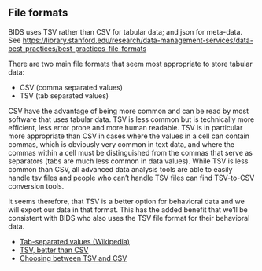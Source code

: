 

## File formats

BIDS uses TSV rather than CSV for tabular data; and json for meta-data.
See <https://library.stanford.edu/research/data-management-services/data-best-practices/best-practices-file-formats>

There are two main file formats that seem most appropriate to store tabular data:

- CSV (comma separated values)
- TSV (tab separated values)

CSV have the advantage of being more common and can be read by most software that uses tabular data. TSV is less common but is technically more efficient, less error prone and more human readable. TSV is in particular more appropriate than CSV in cases where the values in a cell can contain commas, which is obviously very common in text data, and where the commas within a cell must be distinguished from the commas that serve as separators (tabs are much less common in data values). While TSV is less common than CSV, all advanced data analysis tools are able to easily handle tsv files and people who can't handle TSV files can find TSV-to-CSV conversion tools.

It seems therefore, that TSV is a better option for behavioral data and we will export our data in that format. This has the added benefit that we'll be consistent with BIDS who also uses the TSV file format for their behavioral data.

- [Tab-separated values (Wikipedia)](https://en.wikipedia.org/wiki/Tab-separated_values)
- [TSV, better than CSV](https://odino.org/tsv-better-than-csv/)
- [Choosing between TSV and CSV](https://stackoverflow.com/questions/11130120/-)

